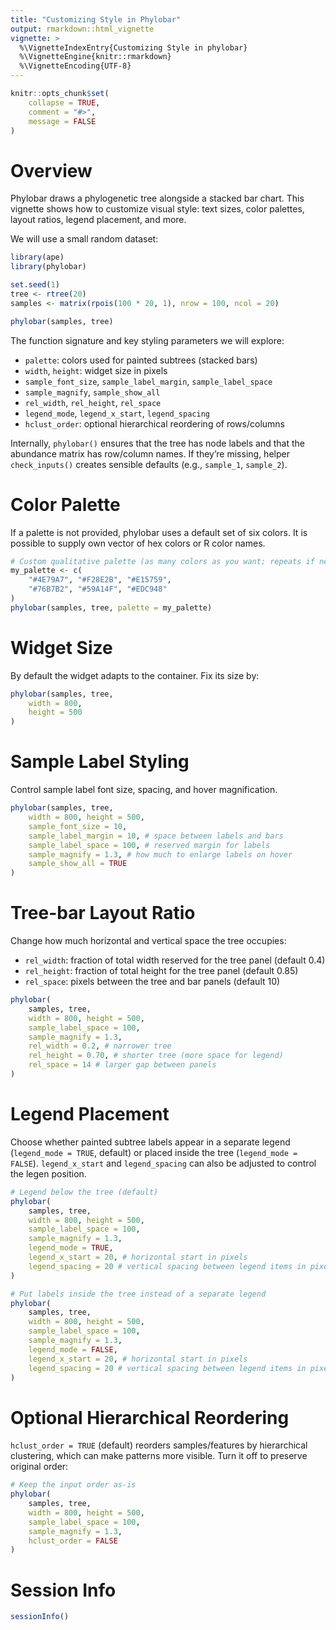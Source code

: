 ```yaml
---
title: "Customizing Style in Phylobar"
output: rmarkdown::html_vignette
vignette: >
  %\VignetteIndexEntry{Customizing Style in phylobar}
  %\VignetteEngine{knitr::rmarkdown}
  %\VignetteEncoding{UTF-8}
---
```


```r
knitr::opts_chunk$set(
    collapse = TRUE,
    comment = "#>",
    message = FALSE
)
```

# Overview

Phylobar draws a phylogenetic tree alongside a stacked bar chart. 
This vignette shows how to customize visual style: text sizes, color 
palettes, layout ratios, legend placement, and more.

We will use a small random dataset:

```r
library(ape)
library(phylobar)

set.seed(1)
tree <- rtree(20)
samples <- matrix(rpois(100 * 20, 1), nrow = 100, ncol = 20)

phylobar(samples, tree)
```

The function signature and key styling parameters we will explore:

* `palette`: colors used for painted subtrees (stacked bars)
* `width`, `height`: widget size in pixels
* `sample_font_size`, `sample_label_margin`, `sample_label_space`
* `sample_magnify`, `sample_show_all`
* `rel_width`, `rel_height`, `rel_space`
* `legend_mode`, `legend_x_start`, `legend_spacing`
* `hclust_order`: optional hierarchical reordering of rows/columns

Internally, `phylobar()` ensures that the tree has node labels and that
the abundance matrix has row/column names. If they’re missing, helper 
`check_inputs()` creates sensible defaults (e.g., `sample_1`, `sample_2`).

# Color Palette

If a palette is not provided, phylobar uses a default set of six colors. 
It is possible to supply own vector of hex colors or R color names.

```r
# Custom qualitative palette (as many colors as you want; repeats if needed)
my_palette <- c(
    "#4E79A7", "#F28E2B", "#E15759",
    "#76B7B2", "#59A14F", "#EDC948"
)
phylobar(samples, tree, palette = my_palette)
```

# Widget Size

By default the widget adapts to the container. Fix its size by:

```r
phylobar(samples, tree,
    width = 800,
    height = 500
)
```

# Sample Label Styling

Control sample label font size, spacing, and hover magnification.

```r
phylobar(samples, tree,
    width = 800, height = 500,
    sample_font_size = 10,
    sample_label_margin = 10, # space between labels and bars
    sample_label_space = 100, # reserved margin for labels
    sample_magnify = 1.3, # how much to enlarge labels on hover
    sample_show_all = TRUE
)
```

# Tree-bar Layout Ratio

Change how much horizontal and vertical space the tree occupies:

* `rel_width`: fraction of total width reserved for the tree panel (default 0.4)
* `rel_height`: fraction of total height for the tree panel (default 0.85)
* `rel_space`: pixels between the tree and bar panels (default 10)

```r
phylobar(
    samples, tree,
    width = 800, height = 500,
    sample_label_space = 100,
    sample_magnify = 1.3,
    rel_width = 0.2, # narrower tree
    rel_height = 0.70, # shorter tree (more space for legend)
    rel_space = 14 # larger gap between panels
)
```

# Legend Placement 

Choose whether painted subtree labels appear in a separate legend
(`legend_mode = TRUE`, default) or placed inside the tree 
(`legend_mode = FALSE`). `legend_x_start` and `legend_spacing`
can also be adjusted to control the legen position. 

```r
# Legend below the tree (default)
phylobar(
    samples, tree,
    width = 800, height = 500,
    sample_label_space = 100,
    sample_magnify = 1.3,
    legend_mode = TRUE,
    legend_x_start = 20, # horizontal start in pixels
    legend_spacing = 20 # vertical spacing between legend items in pixels
)
```

```r
# Put labels inside the tree instead of a separate legend
phylobar(
    samples, tree,
    width = 800, height = 500,
    sample_label_space = 100,
    sample_magnify = 1.3,
    legend_mode = FALSE,
    legend_x_start = 20, # horizontal start in pixels
    legend_spacing = 20 # vertical spacing between legend items in pixels
)
```

# Optional Hierarchical Reordering

`hclust_order = TRUE` (default) reorders samples/features by hierarchical 
clustering, which can make patterns more visible. Turn it off to preserve 
original order:

```r
# Keep the input order as-is
phylobar(
    samples, tree,
    width = 800, height = 500,
    sample_label_space = 100,
    sample_magnify = 1.3,
    hclust_order = FALSE
)
```

# Session Info

```r
sessionInfo()
```